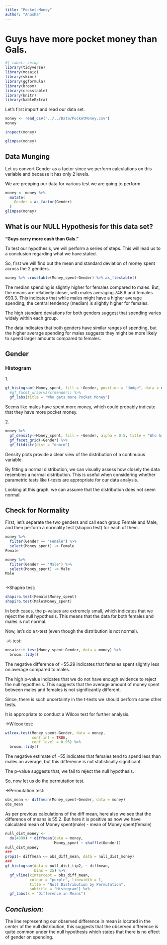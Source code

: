 ```yaml
---
title: "Pocket-Money"
author: "Anusha"
---
```


# **Guys have more pocket money than Gals.**

```r
#| label: setup
library(tidyverse)
library(mosaic)
library(skimr)
library(ggformula)
library(broom)
library(crosstable)
library(knitr)
library(kableExtra)
```

Let's first import and read our data set.

```r
money <- read_csv("../../Data/PocketMoney.csv")
money
```

```r
inspect(money)
```

```r
glimpse(money)
```

## Data Munging

Let us convert Gender as a factor since we perform calculations on this variable and because it has only 2 levels.

We are prepping our data for various test we are going to perform.

```r
money <- money %>% 
  mutate(
    Gender = as_factor(Gender)
  )
glimpse(money)
```

## What is our NULL Hypothesis for this data set?

**"Guys carry more cash than Gals."**

To test our hypothesis, we will perform a series of steps. This will lead us to a conclusion regarding what we have stated.

So, first we will find out the mean and standard deviation of money spent across the 2 genders.

```r
money %>% crosstable(Money_spent~Gender) %>% as_flextable()
```

The median spending is slightly higher for females compared to males. But, the means are relatively closer, with males averaging 748.6 and females 693.3. This indicates that while males might have a higher average spending, the central tendency (median) is slightly higher for females.

The high standard deviations for both genders suggest that spending varies widely within each group.

The data indicates that both genders have similar ranges of spending, but the higher average spending for males suggests they might be more likely to spend larger amounts compared to females.

## Gender

### Histogram

1\.

```r
gf_histogram(~Money_spent, fill = ~Gender, position = "dodge", data = money) %>% 
  #gf_facet_wrap(vars(Gender)) %>% 
  gf_labs(title = "Who gets more Pocket Money")
```

Seems like males have spent more money, which could probably indicate that they have more pocket money.

2\.

```r
money %>% 
  gf_density(~Money_spent, fill = ~Gender, alpha = 0.5, title = "Who has more pocket money?") %>% 
  gf_facet_grid(~Gender) %>% 
  gf_fitdistr(dist = "dnorm")
```

Density plots provide a clear view of the distribution of a continuous variable.

By fitting a normal distribution, we can visually assess how closely the data resembles a normal distribution. This is useful when considering whether parametric tests like t-tests are appropriate for our data analysis.

Looking at this graph, we can assume that the distribution does not seem normal.

## Check for Normality

First, let's separate the two genders and call each group Female and Male, and then perform a normality test (shapiro test) for each of them.

```r
money %>% 
  filter(Gender == "Female") %>% 
  select(Money_spent) -> Female
Female

money %>% 
  filter(Gender == "Male") %>% 
  select(Money_spent) -> Male
Male
  
```

-\>Shapiro test:

```r
shapiro.test(Female$Money_spent)
shapiro.test(Male$Money_spent)
```

In both cases, the p-values are extremely small, which indicates that we reject the null hypothesis. This means that the data for both females and males is not normal.

Now, let's do a t-test (even though the distribution is not normal).

-\>t-test:

```r
mosaic::t_test(Money_spent~Gender, data = money) %>% 
  broom::tidy()
```

The negative difference of −55.29 indicates that females spent slightly less on average compared to males.

The high p-value indicates that we do not have enough evidence to reject the null hypothesis. This suggests that the average amount of money spent between males and females is not significantly different.

Since, there is such uncertainty in the t-tests we should perform some other tests.

It is appropriate to conduct a Wilcox test for further analysis.

-\>Wilcox test:

```r
wilcox.test(Money_spent~Gender, data = money,
            conf.int = TRUE,
            conf.level = 0.95) %>% 
  broom::tidy()
```

The negative estimate of −55 indicates that females tend to spend less than males on average, but this difference is not statistically significant.

The p-value suggests that, we fail to reject the null hypothesis.

So, now let us do the permutation test.

-\>Permutation test:

```r
obs_mean <- diffmean(Money_spent~Gender, data = money)
obs_mean
```

As per previous calculations of the diff mean, here also we see that the difference of means is 55.2. But here it is positive as now we have calculated mean of Money spent(male) - mean of Money spent(female)

```r
null_dist_money <- 
  do(4999) * diffmean(data = money, 
                      Money_spent ~ shuffle(Gender))
null_dist_money
###
prop1(~ diffmean <= obs_diff_mean, data = null_dist_money)
###
gf_histogram(data = null_dist_tip2, ~ diffmean, 
             bins = 25) %>%
  gf_vline(xintercept = obs_diff_mean, 
           colour = "purple", linewidth = 1,
           title = "Null Distribution by Permutation", 
           subtitle = "Histogram") %>% 
  gf_labs(x = "Difference in Means")
```

## *Conclusion:*

The line representing our observed difference in mean is located in the center of the null distribution, this suggests that the observed difference is quite common under the null hypothesis which states that there is no effect of gender on spending.
